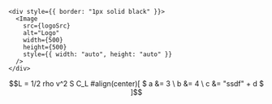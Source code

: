 


    <div style={{ border: "1px solid black" }}>
      <Image
        src={logoSrc}
        alt="Logo"
        width={500}
        height={500}
        style={{ width: "auto", height: "auto" }}
      />
    </div>

```math
L = 1/2 rho v^2 S C_L

#align(center)[
  $
  a &= 3 \
  b &= 4 \
  c &= "ssdf" + d
  $
]
```

